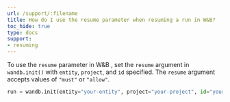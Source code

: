 ```yaml
---
url: /support/:filename
title: How do I use the resume parameter when resuming a run in W&B?  
toc_hide: true
type: docs
support:
- resuming
---
```

To use the `resume` parameter in W&B , set the `resume` argument in `wandb.init()` with `entity`, `project`, and `id` specified. The `resume` argument accepts values of `"must"` or `"allow"`. 

  ```python
  run = wandb.init(entity="your-entity", project="your-project", id="your-run-id", resume="must")
  ```